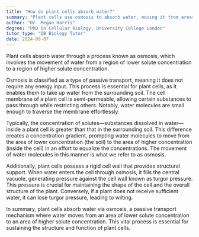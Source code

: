 ```yaml
---
title: "How do plant cells absorb water?"
summary: "Plant cells use osmosis to absorb water, moving it from areas of lower concentration to higher concentration, facilitating essential hydration and nutrient transport within the cells."
author: "Dr. Megan Harris"
degree: "PhD in Cellular Biology, University College London"
tutor_type: "IB Biology Tutor"
date: 2024-08-07
---
```


Plant cells absorb water through a process known as osmosis, which involves the movement of water from a region of lower solute concentration to a region of higher solute concentration.

Osmosis is classified as a type of passive transport, meaning it does not require any energy input. This process is essential for plant cells, as it enables them to take up water from the surrounding soil. The cell membrane of a plant cell is semi-permeable, allowing certain substances to pass through while restricting others. Notably, water molecules are small enough to traverse the membrane effortlessly.

Typically, the concentration of solutes—substances dissolved in water—inside a plant cell is greater than that in the surrounding soil. This difference creates a concentration gradient, prompting water molecules to move from the area of lower concentration (the soil) to the area of higher concentration (inside the cell) in an effort to equalize the concentrations. The movement of water molecules in this manner is what we refer to as osmosis.

Additionally, plant cells possess a rigid cell wall that provides structural support. When water enters the cell through osmosis, it fills the central vacuole, generating pressure against the cell wall known as turgor pressure. This pressure is crucial for maintaining the shape of the cell and the overall structure of the plant. Conversely, if a plant does not receive sufficient water, it can lose turgor pressure, leading to wilting.

In summary, plant cells absorb water via osmosis, a passive transport mechanism where water moves from an area of lower solute concentration to an area of higher solute concentration. This vital process is essential for sustaining the structure and function of plant cells.
    